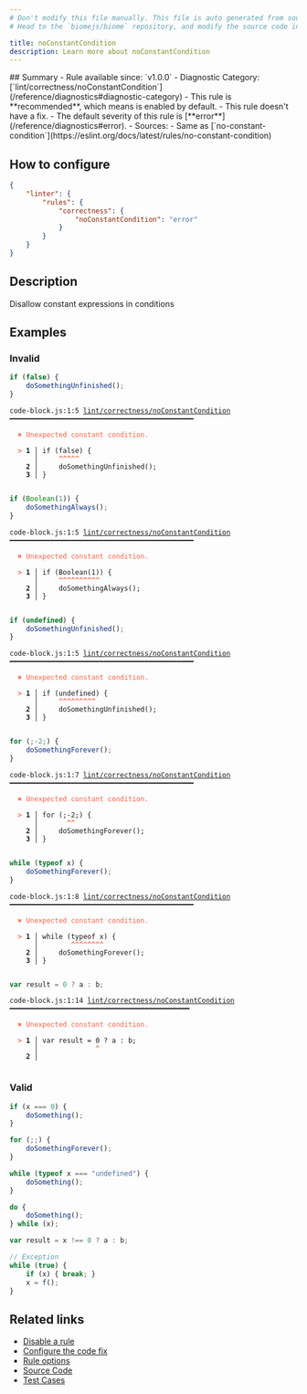 ```yaml
---
# Don't modify this file manually. This file is auto generated from source, and you will lose your changes next time the website is built.
# Head to the `biomejs/biome` repository, and modify the source code in there.

title: noConstantCondition
description: Learn more about noConstantCondition
---
```


<Tabs>
<TabItem label="JavaScript (and super languages)" icon="seti:javascript">
## Summary
- Rule available since: `v1.0.0`
- Diagnostic Category: [`lint/correctness/noConstantCondition`](/reference/diagnostics#diagnostic-category)
- This rule is **recommended**, which means is enabled by default.
- This rule doesn't have a fix.
- The default severity of this rule is [**error**](/reference/diagnostics#error).
- Sources: 
  - Same as [`no-constant-condition`](https://eslint.org/docs/latest/rules/no-constant-condition)

## How to configure
```json title="biome.json"
{
	"linter": {
		"rules": {
			"correctness": {
				"noConstantCondition": "error"
			}
		}
	}
}

```
## Description
Disallow constant expressions in conditions

## Examples

### Invalid

```js
if (false) {
    doSomethingUnfinished();
}
```

<pre class="language-text"><code class="language-text">code-block.js:1:5 <a href="https://biomejs.dev/linter/rules/no-constant-condition">lint/correctness/noConstantCondition</a> ━━━━━━━━━━━━━━━━━━━━━━━━━━━━━━━━━━━━━━━━━━━━━<br /><br />  <strong><span style="color: Tomato;">✖</span></strong> <span style="color: Tomato;">Unexpected constant condition.</span><br />  <br />  <strong><span style="color: Tomato;">&gt;</span></strong> <strong>1 │ </strong>if (false) &#123;<br />   <strong>   │ </strong>    <strong><span style="color: Tomato;">^</span></strong><strong><span style="color: Tomato;">^</span></strong><strong><span style="color: Tomato;">^</span></strong><strong><span style="color: Tomato;">^</span></strong><strong><span style="color: Tomato;">^</span></strong><br />    <strong>2 │ </strong>    doSomethingUnfinished();<br />    <strong>3 │ </strong>&#125;<br />  <br /></code></pre>

```js
if (Boolean(1)) {
    doSomethingAlways();
}
```

<pre class="language-text"><code class="language-text">code-block.js:1:5 <a href="https://biomejs.dev/linter/rules/no-constant-condition">lint/correctness/noConstantCondition</a> ━━━━━━━━━━━━━━━━━━━━━━━━━━━━━━━━━━━━━━━━━━━━━<br /><br />  <strong><span style="color: Tomato;">✖</span></strong> <span style="color: Tomato;">Unexpected constant condition.</span><br />  <br />  <strong><span style="color: Tomato;">&gt;</span></strong> <strong>1 │ </strong>if (Boolean(1)) &#123;<br />   <strong>   │ </strong>    <strong><span style="color: Tomato;">^</span></strong><strong><span style="color: Tomato;">^</span></strong><strong><span style="color: Tomato;">^</span></strong><strong><span style="color: Tomato;">^</span></strong><strong><span style="color: Tomato;">^</span></strong><strong><span style="color: Tomato;">^</span></strong><strong><span style="color: Tomato;">^</span></strong><strong><span style="color: Tomato;">^</span></strong><strong><span style="color: Tomato;">^</span></strong><strong><span style="color: Tomato;">^</span></strong><br />    <strong>2 │ </strong>    doSomethingAlways();<br />    <strong>3 │ </strong>&#125;<br />  <br /></code></pre>

```js
if (undefined) {
    doSomethingUnfinished();
}
```

<pre class="language-text"><code class="language-text">code-block.js:1:5 <a href="https://biomejs.dev/linter/rules/no-constant-condition">lint/correctness/noConstantCondition</a> ━━━━━━━━━━━━━━━━━━━━━━━━━━━━━━━━━━━━━━━━━━━━━<br /><br />  <strong><span style="color: Tomato;">✖</span></strong> <span style="color: Tomato;">Unexpected constant condition.</span><br />  <br />  <strong><span style="color: Tomato;">&gt;</span></strong> <strong>1 │ </strong>if (undefined) &#123;<br />   <strong>   │ </strong>    <strong><span style="color: Tomato;">^</span></strong><strong><span style="color: Tomato;">^</span></strong><strong><span style="color: Tomato;">^</span></strong><strong><span style="color: Tomato;">^</span></strong><strong><span style="color: Tomato;">^</span></strong><strong><span style="color: Tomato;">^</span></strong><strong><span style="color: Tomato;">^</span></strong><strong><span style="color: Tomato;">^</span></strong><strong><span style="color: Tomato;">^</span></strong><br />    <strong>2 │ </strong>    doSomethingUnfinished();<br />    <strong>3 │ </strong>&#125;<br />  <br /></code></pre>

```js
for (;-2;) {
    doSomethingForever();
}
```

<pre class="language-text"><code class="language-text">code-block.js:1:7 <a href="https://biomejs.dev/linter/rules/no-constant-condition">lint/correctness/noConstantCondition</a> ━━━━━━━━━━━━━━━━━━━━━━━━━━━━━━━━━━━━━━━━━━━━━<br /><br />  <strong><span style="color: Tomato;">✖</span></strong> <span style="color: Tomato;">Unexpected constant condition.</span><br />  <br />  <strong><span style="color: Tomato;">&gt;</span></strong> <strong>1 │ </strong>for (;-2;) &#123;<br />   <strong>   │ </strong>      <strong><span style="color: Tomato;">^</span></strong><strong><span style="color: Tomato;">^</span></strong><br />    <strong>2 │ </strong>    doSomethingForever();<br />    <strong>3 │ </strong>&#125;<br />  <br /></code></pre>

```js
while (typeof x) {
    doSomethingForever();
}
```

<pre class="language-text"><code class="language-text">code-block.js:1:8 <a href="https://biomejs.dev/linter/rules/no-constant-condition">lint/correctness/noConstantCondition</a> ━━━━━━━━━━━━━━━━━━━━━━━━━━━━━━━━━━━━━━━━━━━━━<br /><br />  <strong><span style="color: Tomato;">✖</span></strong> <span style="color: Tomato;">Unexpected constant condition.</span><br />  <br />  <strong><span style="color: Tomato;">&gt;</span></strong> <strong>1 │ </strong>while (typeof x) &#123;<br />   <strong>   │ </strong>       <strong><span style="color: Tomato;">^</span></strong><strong><span style="color: Tomato;">^</span></strong><strong><span style="color: Tomato;">^</span></strong><strong><span style="color: Tomato;">^</span></strong><strong><span style="color: Tomato;">^</span></strong><strong><span style="color: Tomato;">^</span></strong><strong><span style="color: Tomato;">^</span></strong><strong><span style="color: Tomato;">^</span></strong><br />    <strong>2 │ </strong>    doSomethingForever();<br />    <strong>3 │ </strong>&#125;<br />  <br /></code></pre>

```js
var result = 0 ? a : b;
```

<pre class="language-text"><code class="language-text">code-block.js:1:14 <a href="https://biomejs.dev/linter/rules/no-constant-condition">lint/correctness/noConstantCondition</a> ━━━━━━━━━━━━━━━━━━━━━━━━━━━━━━━━━━━━━━━━━━━━<br /><br />  <strong><span style="color: Tomato;">✖</span></strong> <span style="color: Tomato;">Unexpected constant condition.</span><br />  <br />  <strong><span style="color: Tomato;">&gt;</span></strong> <strong>1 │ </strong>var result = 0 ? a : b;<br />   <strong>   │ </strong>             <strong><span style="color: Tomato;">^</span></strong><br />    <strong>2 │ </strong><br />  <br /></code></pre>

### Valid

```js
if (x === 0) {
    doSomething();
}

for (;;) {
    doSomethingForever();
}

while (typeof x === "undefined") {
    doSomething();
}

do {
    doSomething();
} while (x);

var result = x !== 0 ? a : b;

// Exception
while (true) {
    if (x) { break; }
    x = f();
}
```

## Related links

- [Disable a rule](/linter/#disable-a-rule)
- [Configure the code fix](/linter#configure-the-code-fix)
- [Rule options](/linter/#rule-options)
- [Source Code](https://github.com/biomejs/biome/blob/main/crates/biome_js_analyze/src/lint/correctness/no_constant_condition.rs)
- [Test Cases](https://github.com/biomejs/biome/blob/main/crates/biome_js_analyze/tests/specs/correctness/noConstantCondition)

</TabItem>
</Tabs>

